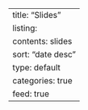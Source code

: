---
title: "Slides"
listing:
  contents: slides
  sort: "date desc"
  type: default
  categories: true
  feed: true
---